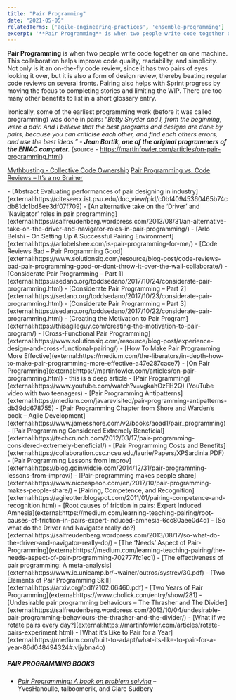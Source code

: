 ```yaml
---
title: "Pair Programming"
date: "2021-05-05"
relatedTerms: ['agile-engineering-practices', 'ensemble-programming']
excerpt: '**Pair Programming** is when two people write code together on one machine. This'
---
```


**Pair Programming** is when two people write code together on one machine. This collaboration helps improve code quality, readability, and simplicity. Not only is it an on-the-fly code review, since it has two pairs of eyes looking it over, but it is also a form of design review, thereby beating regular code reviews on several fronts. Pairing also helps with Sprint progress by moving the focus to completing stories and limiting the WIP. There are too many other benefits to list in a short glossary entry.

Ironically, some of the earliest programming work (before it was called programming) was done in pairs: _“Betty Snyder and I, from the beginning, were a pair. And I believe that the best programs and designs are done by pairs, because you can criticise each other, and find each others errors, and use the best ideas.” -_ **_Jean Bartik, one of the original programmers of the ENIAC computer._** (source - https://martinfowler.com/articles/on-pair-programming.html)

[Mythbusting - Collective Code Ownership]((/blog/mythbusting-c))
[Pair Programming vs. Code Reviews – It’s a no Brainer](/blog/pair-programmin)

<HighlightBox heading="Resource Links" variant="resourceLinks">
- [Abstract Evaluating performances of pair designing in industry](external:https://citeseerx.ist.psu.edu/doc_view/pid/c0bf40945360465b74cdb81dc1bd8ee3df07f709)
- [An alternative take on the ‘Driver’ and ‘Navigator’ roles in pair programming](external:https://salfreudenberg.wordpress.com/2013/08/31/an-alternative-take-on-the-driver-and-navigator-roles-in-pair-programming/)
- [Arlo Belshi – On Setting Up A Successful Pairing Environment](external:https://arlobelshee.com/is-pair-programming-for-me/)
- [Code Reviews Bad – Pair Programming Good](external:https://www.solutionsiq.com/resource/blog-post/code-reviews-bad-pair-programming-good-or-dont-throw-it-over-the-wall-collaborate/)
- [Considerate Pair Programming – Part 1](external:https://sedano.org/toddsedano/2017/10/24/considerate-pair-programming.html)
- [Considerate Pair Programming – Part 2](external:https://sedano.org/toddsedano/2017/10/23/considerate-pair-programming.html)
- [Considerate Pair Programming – Part 3](external:https://sedano.org/toddsedano/2017/10/22/considerate-pair-programming.html)
- [Creating the Motivation to Pair Program](external:https://thisagileguy.com/creating-the-motivation-to-pair-program/)
- [Cross-Functional Pair Programming](external:https://www.solutionsiq.com/resource/blog-post/experience-design-and-cross-functional-pairing/)
- [How To Make Pair Programming More Effective](external:https://medium.com/the-liberators/in-depth-how-to-make-pair-programming-more-effective-a47e287cace7)
- [On Pair Programming](external:https://martinfowler.com/articles/on-pair-programming.html) - this is a deep article
- [Pair Programming](external:https://www.youtube.com/watch?v=vgkahOzFH2Q) (YouTube video with two teenagers)
- [Pair Programming Antipatterns](external:https://medium.com/javarevisited/pair-programming-antipatterns-db39dd678755)
- [Pair Programming Chapter from Shore and Warden’s book – Agile Development](external:https://www.jamesshore.com/v2/books/aoad1/pair_programming)
- [Pair Programming Considered Extremely Beneficial](external:https://techcrunch.com/2012/03/17/pair-programming-considered-extremely-beneficial/)
- [Pair Programming Costs and Benefits](external:https://collaboration.csc.ncsu.edu/laurie/Papers/XPSardinia.PDF)
- [Pair Programming Lessons from Improv](external:https://blog.gdinwiddie.com/2014/12/31/pair-programming-lessons-from-improv/)
- [Pair-programming makes people share](external:https://www.nicoespeon.com/en/2017/10/pair-programming-makes-people-share/)
- [Pairing, Competence, and Recognition](external:https://agileotter.blogspot.com/2011/01/pairing-competence-and-recognition.html)
- [Root causes of friction in pairs: Expert Induced Amnesia](external:https://medium.com/learning-teaching-pairing/root-causes-of-friction-in-pairs-expert-induced-amnesia-6cc80aee0d4d)
- [So what do the Driver and Navigator really do?](external:https://salfreudenberg.wordpress.com/2013/08/17/so-what-do-the-driver-and-navigator-really-do/)
- [The ‘Needs’ Aspect of Pair-Programming](external:https://medium.com/learning-teaching-pairing/the-needs-aspect-of-pair-programming-702777fc1ec1)
- [The effectiveness of pair programming: A meta-analysis](external:https://www.ic.unicamp.br/~wainer/outros/systrev/30.pdf)
- [Two Elements of Pair Programming Skill](external:https://arxiv.org/pdf/2102.06460.pdf)
- [Two Years of Pair Programming](external:https://www.cholick.com/entry/show/281)
- [Undesirable pair programming behaviours – The Thrasher and The Divider](external:https://salfreudenberg.wordpress.com/2013/10/04/undesirable-pair-programming-behaviours-the-thrasher-and-the-divider/)
- [What if we rotate pairs every day?](external:https://martinfowler.com/articles/rotate-pairs-experiment.html)
- [What it’s Like to Pair for a Year](external:https://medium.com/built-to-adapt/what-its-like-to-pair-for-a-year-86d048494324#.vljybna4o)

##### PAIR PROGRAMMING BOOKS

- [_Pair Programming: A book on problem solving_](external:https://leanpub.com/pairprogrammingworkshop) – YvesHanoulle, talboomerik, and Clare Sudbery
</HighlightBox>
